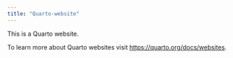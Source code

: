 ```yaml
---
title: "Quarto-website"
---
```


This is a Quarto website.

To learn more about Quarto websites visit <https://quarto.org/docs/websites>.
